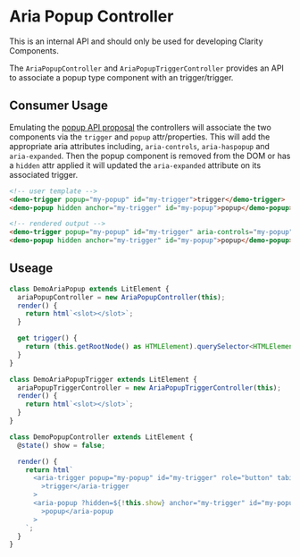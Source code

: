 
<Meta title="Internal Controllers/Aria Popup Controller" />

# Aria Popup Controller

<cds-alert-group status="danger" cds-layout="m-b:lg">
  <cds-alert>This is an internal API and should only be used for developing Clarity Components.</cds-alert>
</cds-alert-group>

The `AriaPopupController` and `AriaPopupTriggerController` provides an API to associate
a popup type component with an trigger/trigger.

## Consumer Usage

Emulating the [popup API proposal](https://github.com/MicrosoftEdge/MSEdgeExplainers/blob/main/Popup/explainer.md) the
controllers will associate the two components via the `trigger` and `popup` attr/properties.
This will add the appropriate aria attributes including, `aria-controls`, `aria-haspopup` and `aria-expanded`.
Then the popup component is removed from the DOM or has a `hidden` attr applied it will updated the `aria-expanded`
attribute on its associated trigger.

```html
<!-- user template -->
<demo-trigger popup="my-popup" id="my-trigger">trigger</demo-trigger>
<demo-popup hidden anchor="my-trigger" id="my-popup">popup</demo-popup>

<!-- rendered output -->
<demo-trigger popup="my-popup" id="my-trigger" aria-controls="my-popup" aria-haspopup="true" aria-expanded="false">trigger</demo-anchor>
<demo-popup hidden anchor="my-trigger" id="my-popup">popup</demo-popup>
```

## Useage

```typescript
class DemoAriaPopup extends LitElement {
  ariaPopupController = new AriaPopupController(this);
  render() {
    return html`<slot></slot>`;
  }

  get trigger() {
    return (this.getRootNode() as HTMLElement).querySelector<HTMLElement>(`#${this.getAttribute('anchor')}`);
  }
}

class DemoAriaPopupTrigger extends LitElement {
  ariaPopupTriggerController = new AriaPopupTriggerController(this);
  render() {
    return html`<slot></slot>`;
  }
}

class DemoPopupController extends LitElement {
  @state() show = false;

  render() {
    return html`
      <aria-trigger popup="my-popup" id="my-trigger" role="button" tabindex="0" @click=${() => (this.show = true)}
        >trigger</aria-trigger
      >
      <aria-popup ?hidden=${!this.show} anchor="my-trigger" id="my-popup" @click=${() => (this.show = false)}
        >popup</aria-popup
      >
    `;
  }
}
```

<Story id="internal-stories-controllers--aria-popup-controller" />
